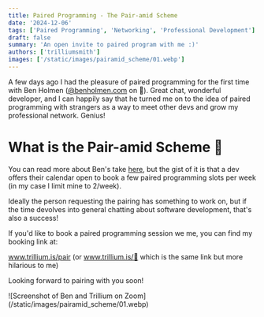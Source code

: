 ```yaml
---
title: Paired Programming - The Pair-amid Scheme
date: '2024-12-06'
tags: ['Paired Programming', 'Networking', 'Professional Development']
draft: false
summary: 'An open invite to paired program with me :)'
authors: ['trilliumsmith']
images: ['/static/images/pairamid_scheme/01.webp']
---
```


A few days ago I had the pleasure of paired programming for the first time with Ben Holmen ([@benholmen.com](https://bsky.app/profile/benholmen.com) on 🦋). Great chat, wonderful developer, and I can happily say that he turned me on to the idea of paired programming with strangers as a way to meet other devs and grow my professional network. Genius!

# What is the Pair-amid Scheme 🔺

You can read more about Ben's take [here](https://benholmen.com/blog/pairing-magic/), but the gist of it is that a dev offers their calendar open to book a few paired programming slots per week (in my case I limit mine to 2/week).

Ideally the person requesting the pairing has something to work on, but if the time devolves into general chatting about software development, that's also a success!

If you'd like to book a paired programming session we me, you can find my booking link at:

www.trillium.is/pair (or www.trillium.is/🍐 which is the same link but more hilarious to me)

Looking forward to pairing with you soon!

<p class="flex justify-center rounded-md border">
  ![Screenshot of Ben and Trillium on Zoom](/static/images/pairamid_scheme/01.webp)
</p>
